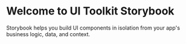 <Meta title="Documentation" />

# Welcome to UI Toolkit Storybook

Storybook helps you build UI components in isolation from your app's business logic, data, and context.